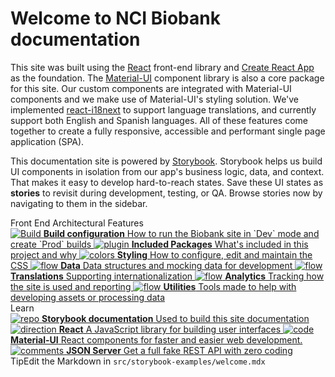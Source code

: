 

<Meta title="Introduction" />

# Welcome to NCI Biobank documentation

This site was built using the [React](https://reactjs.org/) front-end library and [Create React App](https://github.com/facebook/create-react-app) as the foundation. The [Material-UI](https://material-ui.com/) component library is also a core package for this site. Our custom components are integrated with Material-UI components and we make use of Material-UI's styling solution. We've implemented [react-i18next](https://react.i18next.com/) to support language translations, and currently support both English and Spanish languages. All of these features come together to create a fully responsive, accessible and performant single page application (SPA).

This documentation site is powered by [Storybook](https://storybook.js.org). Storybook helps us build UI components in isolation from our app's business logic, data, and context.
That makes it easy to develop hard-to-reach states. Save these UI states as **stories** to revisit during development, testing, or QA. Browse stories now by navigating to them in the sidebar.

<div class="subheading">Front End Architectural Features</div>

<div class="link-list">
  <a class="link-item" href="/?path=/docs/architecture-build-configurations--page">
    <img src={StackAlt} alt="Build" />
    <span>
      <strong>Build configuration</strong>
      How to run the Biobank site in `Dev` mode and create `Prod` builds
    </span>
  </a>
  <a class="link-item" href="/?path=/docs/architecture-included-packages--page">
    <img src={Plugin} alt="plugin" />
    <span>
      <strong>Included Packages</strong>
      What's included in this project and why
    </span>
  </a>
  <a class="link-item" href="/?path=/docs/architecture-styling--page">
    <img src={Colors} alt="colors" />
    <span>
      <strong>Styling</strong>
      How to configure, edit and maintain the CSS
    </span>
  </a>
  <a class="link-item" href="/?path=/docs/architecture-data--page">
    <img src={Flow} alt="flow" />
    <span>
      <strong>Data</strong>
      Data structures and mocking data for development
    </span>
  </a>
  <a class="link-item" href="/?path=/docs/architecture-translations--page">
    <img src={Flow} alt="flow" />
    <span>
      <strong>Translations</strong>
      Supporting internationalization
    </span>
  </a>
  <a class="link-item" href="/?path=/docs/architecture-analytics--page">
    <img src={Flow} alt="flow" />
    <span>
      <strong>Analytics</strong>
      Tracking how the site is used and reporting
    </span>
  </a>
  <a class="link-item" href="/?path=/docs/architecture-utilities--page">
    <img src={Flow} alt="flow" />
    <span>
      <strong>Utilities</strong>
      Tools made to help with developing assets or processing data
    </span>
  </a>
</div>

<div class="subheading">Learn</div>

<div class="link-list">
  <a class="link-item" href="https://storybook.js.org/docs" target="_blank">
    <img src={Repo} alt="repo" />
    <span>
      <strong>Storybook documentation</strong>
      Used to build this site documentation
    </span>
  </a>
  <a class="link-item" href="https://reactjs.org/" target="_blank">
    <img src={Direction} alt="direction" />
    <span>
      <strong>React</strong>
      A JavaScript library for building user interfaces
    </span>
  </a>
  <a class="link-item" href="https://material-ui.com/" target="_blank">
    <img src={Code} alt="code" />
    <span>
      <strong>Material-UI</strong>
      React components for faster and easier web development.
    </span>
  </a>
  <a class="link-item" href="https://github.com/typicode/json-server" target="_blank">
    <img src={Comments} alt="comments" />
    <span>
      <strong>JSON Server</strong>
      Get a full fake REST API with zero coding
    </span>
  </a>
</div>

<div class="tip-wrapper">
  <span class="tip">Tip</span>Edit the Markdown in <code>src/storybook-examples/welcome.mdx</code>
</div>
